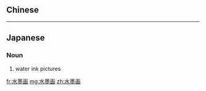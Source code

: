 {{also|水墨畫}}
==Chinese==
{{zh-see|水墨畫}}

----

==Japanese==
{{wikipedia|Suiboku}}
{{ja-kanjitab|すい|ぼく|が|yomi=o}}

===Noun===
{{ja-noun|すいぼくが|kyu=水墨畫}}

# {{lb|ja|painting|sort=すいぼくが}} water ink pictures

[[fr:水墨画]]
[[mg:水墨画]]
[[zh:水墨画]]